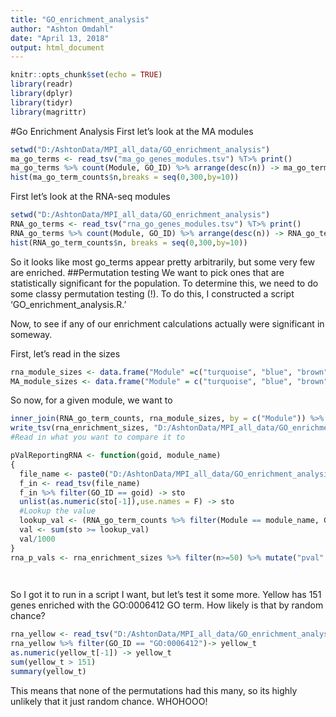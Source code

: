 ---
title: "GO_enrichment_analysis"
author: "Ashton Omdahl"
date: "April 13, 2018"
output: html_document
---
```{r setup, include=FALSE}
knitr::opts_chunk$set(echo = TRUE)
library(readr)
library(dplyr)
library(tidyr)
library(magrittr)
```
#Go Enrichment Analysis
First let's look at the MA modules
```{r}
setwd("D:/AshtonData/MPI_all_data/GO_enrichment_analysis")
ma_go_terms <- read_tsv("ma_go_genes_modules.tsv") %T>% print()
ma_go_terms %>% count(Module, GO_ID) %>% arrange(desc(n)) -> ma_go_term_counts
hist(ma_go_term_counts$n,breaks = seq(0,300,by=10))

```

First let's look at the RNA-seq modules
```{r}
setwd("D:/AshtonData/MPI_all_data/GO_enrichment_analysis")
RNA_go_terms <- read_tsv("rna_go_genes_modules.tsv") %T>% print()
RNA_go_terms %>% count(Module, GO_ID) %>% arrange(desc(n)) -> RNA_go_term_counts
hist(RNA_go_term_counts$n, breaks = seq(0,300,by=10))

```

So it looks like most go_terms appear pretty arbitrarily, but some very few are enriched.
##Permutation testing
We want to pick ones that are statistically significant for the population. To determine this, we need to do some classy permutation testing (!).
To do this, I constructed a script 'GO_enrichment_analysis.R.'

Now, to see if any of our enrichment calculations actually were significant in someway.

First, let's read in the sizes
```{r}
rna_module_sizes <- data.frame("Module" =c("turquoise", "blue", "brown", "yellow", "green", "red", "black", "pink", "magenta", "purple", "greenyellow", "tan", "salmon", "cyan", "midnightblue", "lightcyan", "lightgreen", "lightyellow", "royalblue", "darkred", "darkgreen", "darkturquoise", "darkgrey", "orange", "darkorange", "white", "skyblue", "saddlebrown", "paleturquoise", "steelblue", "violet", "gre60"), "Size" = c(999, 982, 908, 846, 784, 749, 667, 604, 578, 526, 473, 279, 273, 148, 131, 119, 101, 74, 73, 72, 63, 58, 54, 51, 47, 45, 40, 38, 35, 35, 34, 114))
MA_module_sizes <- data.frame("Module" = c("turquoise", "blue", "brown", "yellow", "green", "red", "black", "pink", "magenta", "purple", "greenyellow", "tan", "salmon", "cyan", "midnightblue", "lightcyan", "lightgreen", "lightyellow", "royalblue", "darkred", "darkgreen", "darkturquoise", "darkgrey", "orange", "darkorange", "white", "skyblue", "saddlebrown", "steelblue", "paleturquoise", "violet", "darkolivegreen", "darkmagenta", "grey60"), "Size" = c(946, 829, 790, 780, 677, 577, 552, 432, 379, 370, 362, 337, 328, 245, 213, 206, 173, 156, 128, 127, 119, 113, 112, 110, 106, 106, 100, 97, 77, 70, 66, 58, 53, 206))
```

So now, for a given module, we want to 
```{r}
inner_join(RNA_go_term_counts, rna_module_sizes, by = c("Module")) %>% rename("ModuleSize" = Size) -> rna_enrichment_sizes
write_tsv(rna_enrichment_sizes, "D:/AshtonData/MPI_all_data/GO_enrichment_analysis/rna_enrichment_sizes.txt")
#Read in what you want to compare it to

pValReportingRNA <- function(goid, module_name)
{
  file_name <- paste0("D:/AshtonData/MPI_all_data/GO_enrichment_analysis/RNA_permutations/rna_", module_name, ".txt")
  f_in <- read_tsv(file_name)
  f_in %>% filter(GO_ID == goid) -> sto
  unlist(as.numeric(sto[-1]),use.names = F) -> sto
  #Lookup the value
  lookup_val <- (RNA_go_term_counts %>% filter(Module == module_name, GO_ID == goid))$n
  val <- sum(sto >= lookup_val)
  val/1000
}
rna_p_vals <- rna_enrichment_sizes %>% filter(n>=50) %>% mutate("pval" = 

                                                                   
```
So I got it to run in a script I want, but let's test it some more.
Yellow has 151 genes enriched with the GO:0006412 GO term. How likely is that by random chance?
```{r}
rna_yellow <- read_tsv("D:/AshtonData/MPI_all_data/GO_enrichment_analysis/RNA_permutations/rna_yellow.txt")
rna_yellow %>% filter(GO_ID == "GO:0006412")-> yellow_t
as.numeric(yellow_t[-1]) -> yellow_t
sum(yellow_t > 151)
summary(yellow_t)
```

This means that none of the permutations had this many, so its highly unlikely that it just random chance. WHOHOOO!